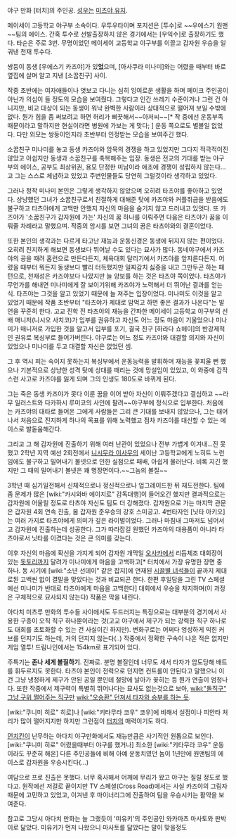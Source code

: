 야구 만화 [터치]의 주인공. [[성우]]는 [[미츠야 유지]].

메이세이 고등학교 야구부 소속이다. 우투우타이며 포지션은 [투수]로 ~~우에스기 원맨~~팀의 에이스. 간혹 투수로 선발출장하지 않은 경기에서는 [우익수]로 출장하기도 했다. 타순은 주로 3번. 무명이었던 메이세이 고등학교 야구부를 이끌고 갑자원 우승을 일궈낸 천재 투수다. 

쌍둥이 동생 [우에스기 카즈야]가 있'''었'''으며, [아사쿠라 미나미]와는 어렸을 때부터 바로 옆집에 살며 알고 지낸 [소꿉친구] 사이.

작중 초반에는 여자애들이나 엿보고 다니는 심히 잉여로운 생활을 하며 페이크 주인공이 아닌가 의심이 들 정도의 모습을 보여줬다. 그렇다고 인간 쓰레기 수준이거나 그런 건 아니지만, 비교 대상이 되는 동생이 워낙 완벽한 사람이라 상대적으로 떨어져 보일 수밖에 없다. 뭔가 힘을 좀 써보려고 하면 허리가 삐끗해서~~아저씨~~[* 작 중에선 운동부족 때문이라고 말하지만 현실이라면 병원에 가보는 게 맞다; ] 운동 쪽으로도 별볼일 없었다. 다만 외모는 쌍둥이인지라 초반부터 인정받는 모습을 보여주긴 했다.

소꿉친구 미나미를 놓고 동생 카즈야와 암묵의 경쟁을 하고 있었지만 그다지 적극적이진 않았고 아쉽지만 동생과 소꿉친구를 축복해주는 입장. 동생은 전교의 기대를 받는 야구부의 에이스, 공부도 최상위권, 용모 단정한 미남이라 애초에 경쟁이 성립하지 않는다... 고 그는 스스로 체념하고 있었고 주변인물들도 당연히 그럴것이라 생각하고 있었다.

그러나 정작 미나미 본인은 그렇게 생각하지 않았으며 오히려 타츠야를 좋아하고 있었다. 상냥했던 그녀가 소꿉친구로서 친절하게 대해준 탓에 카즈야와 커플취급을 받음에도 불구하고 타츠야에게 고백만 안했지 자신의 마음을 숨기지 않고 드러내고 있엇다. 또 카즈야가 '소꿉친구가 갑자원에 가는' 자신의 꿈 하나를 이뤄주면 다음은 타츠야가 꿈을 이뤄줄 차례라고 말했으며. 작중의 암시를 보면 그녀의 꿈은 타츠야와의 결혼이었다.

또한 본인의 생각과는 다르게 타고난 재능과 운동신경은 동생에 뒤지지 않는 편이었다. 오히려 진지하게 해보면 동생보다 뛰어날 수도 있다는 묘사가 많다. 동네야구에서 카즈야의 공을 때려 홈런으로 만든다든지, 체육대회 달리기에서 카즈야를 앞지른다든지. 어렸을 때부터 뭐든지 동생보다 빨리 터득했지만 일찌감치 싫증을 내고 그만두곤 하는 패턴으로, 천재성은 카즈야보다 나았지만 늘 양보를 하는 것은 타츠야 쪽이었다. 타츠야가 무언가를 해내면 미나미에게 잘 보이기위해 카즈야가 노력해서 더 뛰어난 결과를 얻는 식. 타츠야는 그것을 알고 있었기 때문에 늘 져주는 입장이었다. 미나미도 이것을 알고 있었기 때문에 작품 초반부터 "타츠야가 제대로 맘먹고 하면 좋은 결과가 나온다"는 발언을 꾸준히 한다. 고교 진학 전 타츠야의 재능을 간파한 메이세이 고등학교 야구부의 선배 매니저(니시오 사치코)가 입부를 권유하고 자신도 어느 정도 마음이 기울었으나 미나미가 매니저로 가입한 것을 알고서 입부를 포기, 결국 친구 [하라다 쇼헤이]의 반강제적인 권유로 복싱부로 들어가버린다. 야구로는 어느 정도 카즈야와 대결할 의지와 자신이 있었으나 미나미를 두고 대결할 자신은 없었던 셈.

그 후 역시 피는 속이지 못하는지 복싱부에서 운동능력을 발휘하며 재능을 꽃피울 뻔 했으나 기본적으로 상냥한 성격 탓에 상대를 때리는 것에 망설임이 있었고, 이 와중에 갑작스런 사고로 카즈야를 잃게 되며 그의 인생도 180도로 바뀌게 된다.

그는 죽은 동생 카즈야가 못다 이룬 꿈을 이어 받아 자신이 이뤄주겠다고 결심하고 ~~라무 일러스트와 다카하시 루미코의 사인에 팔려~~야구부에 정식으로 입부한다. 처음에는 카즈야의 대타로 들어온 그에게 사람들은 그리 큰 기대를 보내지 않았으나, 그는 태어나서 처음으로 진지하게 하나의 목표를 위해 노력했고 점차 카즈야를 대신할 수 있는 에이스로 발돋움해간다.  

그리고 그 해 갑자원에 진출하기 위해 여러 난관이 있었으나 전부 가볍게 이겨내...진 못했고 2학년 지역 예선 2회전에서 [[니시무라 이사무]]의 세이난 고등학교에게 노히트 노런임에도 불구하고 밀어내기 볼넷으로 인한 실점으로 패배, 아쉽게 물러난다. 비록 지긴 했지만 그 때의 밀어내기 볼넷은 꽤 명장면이다.~~그놈의 볼질~~

3학년 때 심기일전해서 신체적으로나 정신적으로나 업그레이드한 뒤 재도전한다. 팀에 좀 문제가 많은 [wiki:"카시와바 에이지로" 감독대행]이 들어오긴 했지만 결과적으로는 갑자원에 어울릴 정도로 타츠야 자신도 팀도 더 강해졌다. 갑자원으로 가는 마지막 관문은 갑자원 4회 연속 진출, 봄 갑자원 준우승의 강호 스미공고. 4번타자인 [닛타 아키오]는 여러 가지로 타츠야에게 의미가 깊은 라이벌이었다. 그러나 마침내 그마저도 넘어서고 갑자원에 진출하는데 성공한다. 그가 따라잡길 원했던 카즈야의 대용품이 아니라 타츠야로서 닛타를 이겼다는 것은 큰 의미를 갖는다.

이후 자신의 마음에 확신을 가지게 되어 갑자원 개막일 [[오사카]]에서 리듬체조 대회장이 있는 [[돗토리]]까지 달려가 미나미에게 마음을 고백하고[* 터치에서 가장 유명한 장면 중 하나. 동 시기에 [wiki:"소년 선데이" 같은 잡지]에 연재된 [[시끌별 녀석들]]이 끝까지 제대로된 고백씬 없이 결말을 맞았다는 것과 비교되곤 한다. 한편 후일담을 그린 TV 스페셜에선 미나미가 반대로 타츠야에게 마음을 고백한다] 대회에서 우승을 차지하며(이 과정은 구체적으로 묘사되지 않는다) 작품은 막을 내린다. 

아다치 미츠루 만화의 투수들 사이에서도 두드러지는 특징으로는 대부분의 경기에서 사용한 구종이 오직 직구 하나뿐이라는 것(고교 야구에서 제구가 되는 강력한 직구 하나로도 대회를 초토화할 수 있는 건 사실이긴 하지만). 변화구로는 어쩌다 엉성하게 익힌 커브를 던지기도 하는데, 거의 던지지 않는다(..) 작중에서 정확한 구속이 나온 적은 없지만 게임 열투! 드림나인에서는 154km로 표기되어 있다.

주특기는 '''존나 세게 볼질하기'''. 진짜로. 분명 볼질인데 너무도 세서 타자가 압도당해 배트를 휘두르지도 못한다. 타츠야 본인이 전력으로 던지면 컨트롤이 안된다고 말했으니 이건 그냥 냉정하게 제구가 안된 공일 뿐인데 철망에 날아가 꽂히는 등 뭔가 연출이 엄청나다. 또한 작중에서 제구력이 특별히 뛰어나다는 묘사도 없는것으로 보아, [[wiki:"돌직구" 그냥 구위 쩔어주는 직구]]만 [[wiki:"오승환" 던져서 타자와 승부를 하는 듯]].

[wiki:"쿠니미 히로" 히로]나 [wiki:"키타무라 코우" 코우]에 비해서 실점이나 피안타 처리가 많이 떨어지지만 하지만 그런점이 [[터치]]의 매력이기도 하다.

[[먼치킨]]이 난무하는 아다치 야구만화에서도 재능만큼은 사기적인 원톱으로 보인다. [wiki:"쿠니미 히로" 어렸을때부터 야구를 했거나] 최소한 [wiki:"키타무라 코우" 운동이라도 꾸준히 해온] 다른 주인공들에 비해 아예 운동치였던 놈이 1년만에 원맨팀의 에이스로 갑자원을 우승시킨다(...)

여담으로 프로 진출은 못했다. 너무 혹사해서 어깨에 무리가 왔고 야구는 질릴 정도로 했다고. 원작에선 저걸로 끝이지만 TV 스페셜(Cross Road)에서는 사실 카즈야의 그림자 때문에 고민하고 있었고, 이겨낸 후 마이너리그에 진출하여 팀을 우승시키는 활약을 보여준다.

참고로 그당시 아다치 만화는 늘 그랬듯이 '미유키'의 주인공인 와카마츠 마사토와 판박이로 닮았다.
미유키가 먼저 나왔으니 마사토를 닮았다는 말이 맞을정도
